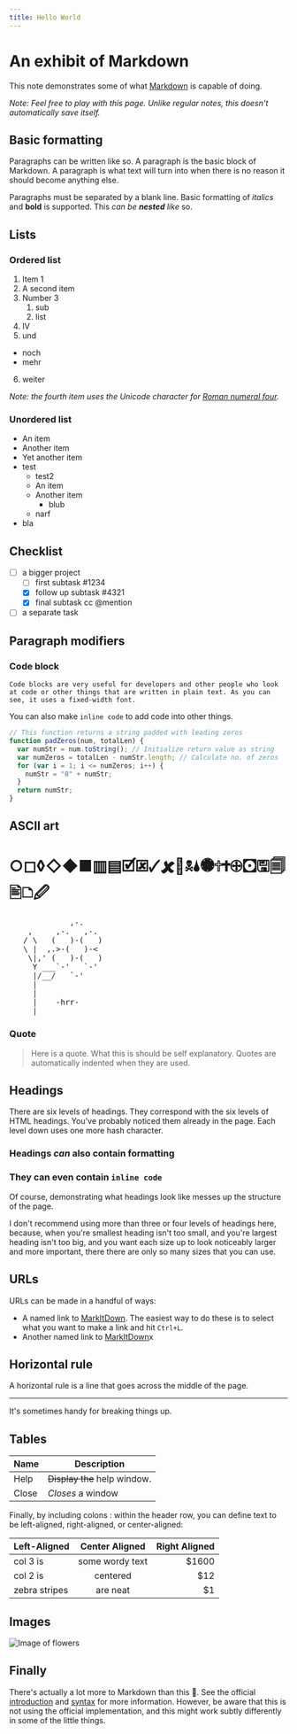 ```yaml
---
title: Hello World
---
```


# An exhibit of Markdown

This note demonstrates some of what [Markdown][1] is capable of doing.

_Note: Feel free to play with this page. Unlike regular notes, this doesn't automatically save itself._

## Basic formatting

Paragraphs can be written like so. A paragraph is the basic block of Markdown. A paragraph is what text will turn into when there is no reason it should become anything else.

Paragraphs must be separated by a blank line. Basic formatting of _italics_ and **bold** is supported. This _can be **nested** like_ so.

## Lists

### Ordered list

1. Item 1
2. A second item
3. Number 3
   1. sub
   2. list
4. Ⅳ
5. und

- noch
- mehr

6. weiter

_Note: the fourth item uses the Unicode character for [Roman numeral four][2]._

### Unordered list

- An item
- Another item
- Yet another item
- test
  - test2
  - An item
  - Another item
    - blub
  - narf
- bla

## Checklist

- [ ] a bigger project
  - [ ] first subtask #1234
  - [x] follow up subtask #4321
  - [x] final subtask cc @mention
- [ ] a separate task

## Paragraph modifiers

### Code block

    Code blocks are very useful for developers and other people who look at code or other things that are written in plain text. As you can see, it uses a fixed-width font.

You can also make `inline code` to add code into other things.

```javascript
// This function returns a string padded with leading zeros
function padZeros(num, totalLen) {
  var numStr = num.toString(); // Initialize return value as string
  var numZeros = totalLen - numStr.length; // Calculate no. of zeros
  for (var i = 1; i <= numZeros; i++) {
    numStr = "0" + numStr;
  }
  return numStr;
}
```

## ASCII art

# ○◻◊◇◆■▥▤🗹🗷🗸🗶🖕🕱🌢🏶🕆🕇🕀🖸🖫🗐🖹🗅🖉

<pre>
             ,-. 
    ,     ,-.   ,-. 
   / \   (   )-(   ) 
   \ |  ,.>-(   )-< 
    \|,' (   )-(   ) 
     Y ___`-'   `-' 
     |/__/   `-' 
     | 
     | 
     |    -hrr- 
  ___|_____________ 
</pre>

### Quote

> Here is a quote. What this is should be self explanatory. Quotes are automatically indented when they are used.

## Headings

There are six levels of headings. They correspond with the six levels of HTML headings. You've probably noticed them already in the page. Each level down uses one more hash character.

### Headings _can_ also contain **formatting**

### They can even contain `inline code`

Of course, demonstrating what headings look like messes up the structure of the page.

I don't recommend using more than three or four levels of headings here, because, when you're smallest heading isn't too small, and you're largest heading isn't too big, and you want each size up to look noticeably larger and more important, there there are only so many sizes that you can use.

## URLs

URLs can be made in a handful of ways:

- A named link to [MarkItDown][3]. The easiest way to do these is to select what you want to make a link and hit `Ctrl+L`.
- Another named link to [MarkItDown](http://www.markitdown.net/)x

## Horizontal rule

A horizontal rule is a line that goes across the middle of the page.

---

It's sometimes handy for breaking things up.

## Tables

| Name  | Description                  |
| ----- | ---------------------------- |
| Help  | ~~Display the~~ help window. |
| Close | _Closes_ a window            |

Finally, by including colons : within the header row, you can define text to be left-aligned, right-aligned, or center-aligned:

| Left-Aligned  | Center Aligned  | Right Aligned |
| :------------ | :-------------: | ------------: |
| col 3 is      | some wordy text |         $1600 |
| col 2 is      |    centered     |           $12 |
| zebra stripes |    are neat     |            $1 |

## Images

![Image of flowers](https://c1.staticflickr.com/1/675/22381378833_c35b2fdd75_n.jpg)

## Finally

There's actually a lot more to Markdown than this :camel:. See the official [introduction][4] and [syntax][5] for more information. However, be aware that this is not using the official implementation, and this might work subtly differently in some of the little things.

[1]: http://daringfireball.net/projects/markdown/
[2]: http://www.fileformat.info/info/unicode/char/2163/index.htm
[3]: http://www.markitdown.net/
[4]: http://daringfireball.net/projects/markdown/basics
[5]: http://daringfireball.net/projects/markdown/syntax
